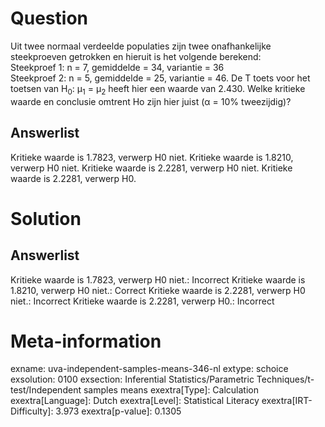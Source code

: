 Question
========

Uit twee normaal verdeelde populaties zijn twee onafhankelijke
steekproeven getrokken en hieruit is het volgende berekend:\
Steekproef 1: n = 7, gemiddelde = 34, variantie = 36\
Steekproef 2: n = 5, gemiddelde = 25, variantie = 46. De T toets voor
het toetsen van H~0~: μ~1~ = μ~2~ heeft hier een waarde van 2.430. Welke
kritieke waarde en conclusie omtrent Ho zijn hier juist (α = 10%
tweezijdig)?

Answerlist
----------

Kritieke waarde is 1.7823, verwerp H0 niet.
Kritieke waarde is 1.8210, verwerp H0 niet.
Kritieke waarde is 2.2281, verwerp H0 niet.
Kritieke waarde is 2.2281, verwerp H0.

Solution
========

Answerlist
----------

Kritieke waarde is 1.7823, verwerp H0 niet.: Incorrect
Kritieke waarde is 1.8210, verwerp H0 niet.: Correct
Kritieke waarde is 2.2281, verwerp H0 niet.: Incorrect
Kritieke waarde is 2.2281, verwerp H0.: Incorrect

Meta-information
================
exname: uva-independent-samples-means-346-nl
extype: schoice
exsolution: 0100
exsection: Inferential Statistics/Parametric Techniques/t-test/Independent samples means
exextra[Type]: Calculation
exextra[Language]: Dutch
exextra[Level]: Statistical Literacy
exextra[IRT-Difficulty]: 3.973
exextra[p-value]: 0.1305
